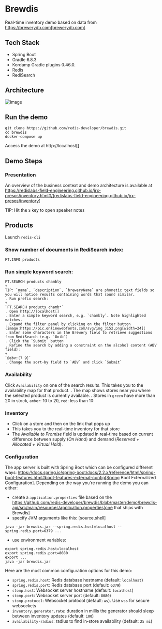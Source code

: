 # Brewdis


Real-time inventory demo based on data from https://brewerydb.com[brewerydb.com].

## Tech Stack


- Spring Boot
- Gradle 6.8.3
- Kordamp Gradle plugins 0.46.0.
- Redis
- RediSearch



## Architecture

![image](app/architecture.svg)





## Run the demo

```
git clone https://github.com/redis-developer/brewdis.git
cd brewdis
docker-compose up
```

Access the demo at http://localhost[]

## Demo Steps

### Presentation

An overview of the business context and demo architecture is available at https://redislabs-field-engineering.github.io/jrx-presos/inventory.html#/[redislabs-field-engineering.github.io/jrx-presos/inventory]

TIP: Hit the `S` key to open speaker notes 

## Products

Launch `redis-cli`

### Show number of documents in RediSearch index:

```
FT.INFO products
```

### Run simple keyword search:

```
FT.SEARCH products chambly
+
TIP: `name`, `description`, `breweryName` are phonetic text fields so you will notice results containing words that sound similar. 
. Run prefix search:
+
`FT.SEARCH products chamb*`
. Open http://localhost[]
. Enter a simple keyword search, e.g. `chambly`. Note highlighted matches.
. Expand the filter panel by clicking on the filter button (image:https://pic.onlinewebfonts.com/svg/img_3152.png[width=24])
. Enter some characters in the Brewery field to retrieve suggestions from RediSearch (e.g. `Unib`)
. Click the `Submit` button
. Refine the search by adding a constraint on the alcohol content (ABV field):
+
`@abv:[7 9]`
. Change the sort-by field to `ABV` and click `Submit`
```

### Availability

Click `Availability` on one of the search results. This takes you to the availability map for that product. 
. The map shows stores near you where the selected product is currently available.
. Stores in `green` have more than 20 in stock, `amber`: 10 to 20, `red`: less than 10

### Inventory

- Click on a store and then on the link that pops up 
- This takes you to the real-time inventory for that store
- The *Available to Promise* field is updated in real-time based on current difference between supply (*On Hand*) and demand (*Reserved + Allocated + Virtual Hold*).


### Configuration

The app server is built with Spring Boot which can be configured different ways: https://docs.spring.io/spring-boot/docs/2.2.x/reference/html/spring-boot-features.html#boot-features-external-config[Spring Boot Externalized Configuration].
Depending on the way you're running the demo you can either:

- create a `application.properties` file based on the https://github.com/redis-developer/brewdis/blob/master/demo/brewdis-api/src/main/resources/application.properties[one that ships with Brewdis]
- specify JVM arguments like this:
[source,shell]

```
java -jar brewdis.jar --spring.redis.host=localhost --spring.redis.port=6379 ...
```

- use environment variables:


```
export spring.redis.host=localhost
export spring.redis.port=8080
export ...
java -jar brewdis.jar
```

Here are the most common configuration options for this demo:

- `spring.redis.host`: Redis database hostname (default: `localhost`)
- `spring.redis.port`: Redis database port (default: `6379`)
- `stomp.host`: Websocket server hostname (default: `localhost`)
- `stomp.port`: Websocket server port (default: `8080`)
- `stomp.protocol`: Websocket protocol (default: `ws`). Use `wss` for secure websockets
- `inventory.generator.rate`: duration in millis the generator should sleep between inventory updates (default: `100`)
- `availability-radius`: radius to find in-store availability (default: `25 mi`)   



